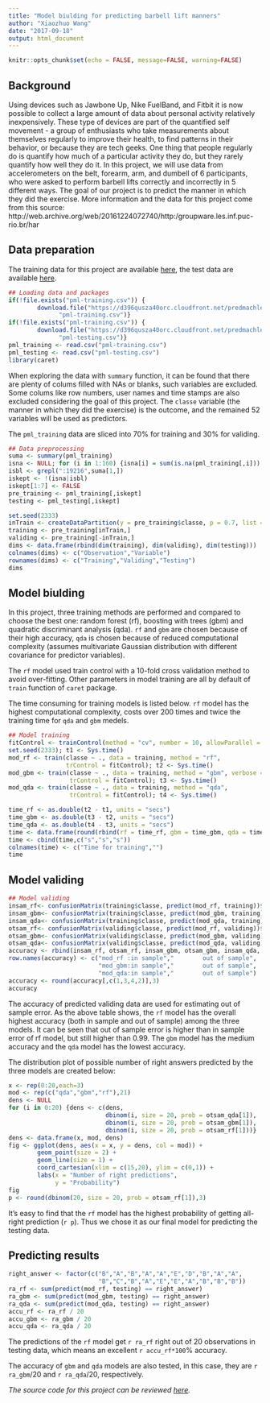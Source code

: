 ```yaml
---
title: "Model biulding for predicting barbell lift manners"
author: "Xiaozhuo Wang"
date: "2017-09-18"
output: html_document
---
```


```r
knitr::opts_chunk$set(echo = FALSE, message=FALSE, warning=FALSE)
```

Background
----------

Using devices such as Jawbone Up, Nike FuelBand, and Fitbit it is now possible to collect a large amount of data about personal activity relatively inexpensively. These type of devices are part of the quantified self movement - a group of enthusiasts who take measurements about themselves regularly to improve their health, to find patterns in their behavior, or because they are tech geeks. One thing that people regularly do is quantify how much of a particular activity they do, but they rarely quantify how well they do it. In this project, we will use data from accelerometers on the belt, forearm, arm, and dumbell of 6 participants, who were asked to perform barbell lifts correctly and incorrectly in 5 different ways. The goal of our project is to predict the manner in which they did the exercise. More information and the data for this project come from this source: http://web.archive.org/web/20161224072740/http:/groupware.les.inf.puc-rio.br/har

Data preparation
----------------

The training data for this project are available [here](https://d396qusza40orc.cloudfront.net/predmachlearn/pml-training.csv), 
the test data are available [here](https://d396qusza40orc.cloudfront.net/predmachlearn/pml-testing.csv).

```r
## Loading data and packages
if(!file.exists("pml-training.csv")) {
        download.file("https://d396qusza40orc.cloudfront.net/predmachlearn/pml-training.csv",
              "pml-training.csv")}
if(!file.exists("pml-training.csv")) {
        download.file("https://d396qusza40orc.cloudfront.net/predmachlearn/pml-testing.csv",
              "pml-testing.csv")}
pml_training <- read.csv("pml-training.csv")
pml_testing <- read.csv("pml-testing.csv")
library(caret)
```

When exploring the data with `summary` function, it can be found that there are plenty 
of colums filled with NAs or blanks, such variables are excluded. Some colums like 
row numbers, user names and time stamps are also excluded considering the goal of 
this project. The `classe` variable (the manner in which they did the exercise) is 
the outcome, and the remained 52 variables will be used as predictors. 

The `pml_training` data are sliced into 70% for training and 30% for validing.

```r
## Data preprocessing
suma <- summary(pml_training)
isna <- NULL; for (i in 1:160) {isna[i] = sum(is.na(pml_training[,i])) == 19216}
isbl <- grepl(":19216",suma[1,])
iskept <- !(isna|isbl)
iskept[1:7] <- FALSE
pre_training <- pml_training[,iskept]
testing <- pml_testing[,iskept]

set.seed(2333)
inTrain <- createDataPartition(y = pre_training$classe, p = 0.7, list = FALSE)
training <- pre_training[inTrain,]
validing <- pre_training[-inTrain,]
dims <- data.frame(rbind(dim(training), dim(validing), dim(testing)))
colnames(dims) <- c("Observation","Variable")
rownames(dims) <- c("Training","Validing","Testing")
dims
```

Model biulding
--------------

In this project, three training methods are performed and compared to choose the 
best one: random forest (rf), boosting with trees (gbm) and quadratic discriminant 
analysis (qda). `rf` and `gbm` are chosen because of their high accuracy, `qda` is chosen 
because of reduced computational complexity (assumes multivariate Gaussian distribution 
with different covariance for predictor variables).

The `rf` model used train control with a 10-fold cross validation method to avoid 
over-fitting. Other parameters in model training are all by default of `train` function 
of `caret` package.

The time consuming for training models is listed below. `rf` model has the highest 
computational complexity, costs over 200 times and twice the training time for `qda` 
and `gbm` medels.

```r
## Model training
fitControl <- trainControl(method = "cv", number = 10, allowParallel = TRUE)
set.seed(2333); t1 <- Sys.time()
mod_rf <- train(classe ~ ., data = training, method = "rf", 
                trControl = fitControl); t2 <- Sys.time()
mod_gbm <- train(classe ~ ., data = training, method = "gbm", verbose = FALSE, 
                 trControl = fitControl); t3 <- Sys.time()
mod_qda <- train(classe ~ ., data = training, method = "qda", 
                 trControl = fitControl); t4 <- Sys.time()

time_rf <- as.double(t2 - t1, units = "secs")
time_gbm <- as.double(t3 - t2, units = "secs")
time_qda <- as.double(t4 - t3, units = "secs")
time <- data.frame(round(rbind(rf = time_rf, gbm = time_gbm, qda = time_qda), 0))
time <- cbind(time,c("s","s","s"))
colnames(time) <- c("Time for training","")
time
```

Model validing
--------------

```r
## Model validing
insam_rf<- confusionMatrix(training$classe, predict(mod_rf, training))$overall
insam_gbm<- confusionMatrix(training$classe, predict(mod_gbm, training))$overall
insam_qda<- confusionMatrix(training$classe, predict(mod_qda, training))$overall
otsam_rf<- confusionMatrix(validing$classe, predict(mod_rf, validing))$overall
otsam_gbm<- confusionMatrix(validing$classe, predict(mod_gbm, validing))$overall
otsam_qda<- confusionMatrix(validing$classe, predict(mod_qda, validing))$overall
accuracy <- rbind(insam_rf, otsam_rf, insam_gbm, otsam_gbm, insam_qda, otsam_qda)
row.names(accuracy) <- c("mod_rf :in sample","        out of sample",
                         "mod_gbm:in sample","        out of sample",
                         "mod_qda:in sample","        out of sample")
accuracy <- round(accuracy[,c(1,3,4,2)],3)
accuracy
```

The accuracy of predicted validing data are used for estimating out of sample error. 
As the above table shows, the `rf` model has the overall highest accuracy (both in 
sample and out of sample) among the three models. It can be seen that out of sample 
error is higher than in sample error of rf model, but still higher than 0.99. The 
`gbm` model has the medium accuracy and the `qda` model has the lowest accuracy.

The distribution plot of possible number of right answers predicted by the three 
models are created below:

```r
x <- rep(0:20,each=3)
mod <- rep(c("qda","gbm","rf"),21)
dens <- NULL
for (i in 0:20) {dens <- c(dens,
                           dbinom(i, size = 20, prob = otsam_qda[1]), 
                           dbinom(i, size = 20, prob = otsam_gbm[1]), 
                           dbinom(i, size = 20, prob = otsam_rf[1]))}
dens <- data.frame(x, mod, dens)
fig <- ggplot(dens, aes(x = x, y = dens, col = mod)) + 
        geom_point(size = 2) + 
        geom_line(size = 1) + 
        coord_cartesian(xlim = c(15,20), ylim = c(0,1)) + 
        labs(x = "Number of right predictions",
             y = "Probability")
fig
p <- round(dbinom(20, size = 20, prob = otsam_rf[1]),3)
```

It's easy to find that the `rf` model has the highest probability of getting all-right 
prediction (`r p`). Thus we chose it as our final model for predicting 
the testing data.

Predicting results
------------------

```r
right_answer <- factor(c("B","A","B","A","A","E","D","B","A","A",
                         "B","C","B","A","E","E","A","B","B","B"))
ra_rf <- sum(predict(mod_rf, testing) == right_answer)
ra_gbm <- sum(predict(mod_gbm, testing) == right_answer)
ra_qda <- sum(predict(mod_qda, testing) == right_answer)
accu_rf <- ra_rf / 20
accu_gbm <- ra_gbm / 20
accu_qda <- ra_qda / 20
```

The predictions of the `rf` model get `r ra_rf` right out of 20 observations in 
testing data, which means an excellent `r accu_rf*100`% accuracy. 

The accuracy of `gbm` and `qda` models are also tested, in this case, they are 
`r ra_gbm`/20 and `r ra_qda`/20, respectively.

*The source code for this project can be reviewed [here](https://github.com/catree1988/practicalmachinelearning).*
